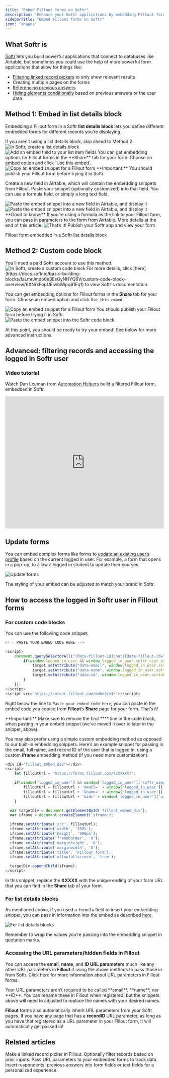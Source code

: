 ```yaml
---
title: "Embed Fillout forms on Softr"
description: "Enhance your Softr applications by embedding Fillout forms connected to Airtable, that can update or create records, and access logged in users"
sidebarTitle: "Embed Fillout forms on Softr"
icon: "shapes"
---
```


## What Softr is

[Softr](https://www.softr.io/) lets you build powerful applications that connect to databases like Airtable, but sometimes you could use the help of more powerful form applications that allow for things like:

- [Filtering linked record pickers](/help/select-linked-airtable-records) to only show relevant results
- Creating multiple pages on the forms
- [Referencing previous answers](/help/answer-piping)
- [Hiding elements conditionally](/help/conditional-hiding) based on previous answers or the user data

## Method 1: Embed in list details block

Embedding a Fillout form in a Softr **list details block** lets you define different embedded forms for different records you’re displaying.

<Note>
 If you aren’t using a list details block, skip ahead to Method 2.
</Note>

<Steps>
  <Step title="In Softr, create a list details block">

  <Frame>
    <img src="/images/guides/image-73.png" alt="In Softr, create a list details block" />
  </Frame>
  </Step>
  <Step title="Add an embed field to your list item fields">
  <Frame>
    <img src="/images/guides/image-74.png" alt="Add an embed field to your list item fields" />
  </Frame>
  </Step>
  <Step title="Copy an embed snippet for a Fillout form">
You can get embedding options for Fillout forms in the **Share** tab for your form. Choose an embed option and click `Use this embed`.

<Frame>
  <img src="/images/guides/image-75.png" alt="Copy an embed snippet for a Fillout form" />
</Frame>

<Check>
  **Important:** You should publish your Fillout form before trying it in Softr.
</Check>
</Step>
<Step title="Paste the embed snippet into a new field in Airtable, and display it">

Create a new field in Airtable, which will contain the embedding snippets from Fillout. Paste your snippet (optionally customized) into that field. You can use a formula field, or simply a long text field.

<CardGroup>
<Frame>
  <img src="/images/guides/image-76.png" alt="Paste the embed snippet into a new field in Airtable, and display it" />
</Frame>

<Frame>
  <img src="/images/guides/image-77.png" alt="Paste the embed snippet into a new field in Airtable, and display it" />
</Frame>
</CardGroup>
<Check>
  **Good to know:** If you’re using a formula as the link to your Fillout form, you can pass in parameters to the form from Airtable. More details at the end of this article.
</Check>

</Step>
<Step title="That’s it! Publish your Softr app and view your form">

<Frame>
  <img src="/images/guides/image-78.png" alt="That’s it! Publish your Softr app and view your form" />
</Frame>


Fillout form embedded in a Softr list details block
</Step>
</Steps>

## Method 2: Custom code block

<Note>
  You’ll need a paid Softr account to use this method.
</Note>

<Steps>
  <Step title="In Softr, create a custom code block">
  <Frame>
    <img src="/images/guides/image-79.png" alt="In Softr, create a custom code block" />
  </Frame>
  For more details, click [here](https://docs.softr.io/basic-building-blocks/faLmrJmdo6e3EsGyNHYQ6V/custom-code-block-overview/6XNrxFopUEiwbWipq81Eq1) to view Softr's documentation.
  </Step>
  <Step title="Copy an embed snippet for a Fillout form">

  You can get embedding options for Fillout forms in the **Share** tab for your form. Choose an embed option and click `Use this embed`.

  <Frame>
    <img src="/images/guides/image-80.png" alt="Copy an embed snippet for a Fillout form" />
  </Frame>

  <Check>
  You should publish your Fillout form before trying it in Softr.
  </Check>
  </Step>
  <Step title="Paste the embed snippet into the Softr code block">

  <Frame>
    <img src="/images/guides/image-81.png" alt="Paste the embed snippet into the Softr code block" />
  </Frame>
  </Step>
  <Step title="That’s it! Publish your Softr application and try your Fillout form!">

  At this point, you should be ready to try your embed! See below for more advanced instructions.

  </Step>
</Steps>

## Advanced: filtering records and accessing the logged in Softr user

### Video tutorial

Watch Dan Leeman from [Automation Helpers](https://www.automationhelpers.com/templates/build-filtered-forms-with-softr-and-fillout) build a filtered Fillout form, embedded in Softr.

<Frame>
<iframe width="100%" height="420" src="https://www.youtube.com/embed/8iNqptGxO4U" title="Build Filtered Forms with Softr and Fillout" frameborder="0" allow="accelerometer; autoplay; clipboard-write; encrypted-media; gyroscope; picture-in-picture; web-share" referrerpolicy="strict-origin-when-cross-origin" allowfullscreen></iframe>
</Frame>

## Update forms

You can embed complex forms like forms to [update an existing user’s profile](/help/airtable-update-form) based on the current logged in user. For example, a form that opens in a pop-up, to allow a logged in student to update their courses.

<Frame>
  <img src="/images/guides/image-82.webp" alt="Update forms" />
</Frame>

The styling of your embed can be adjusted to match your brand in Softr.

## How to access the logged in Softr user in Fillout forms

### For custom code blocks

You can use the following code snippet:

```js
<!-- PASTE YOUR EMBED CODE HERE -->

<script>
    document.querySelectorAll("[data-fillout-id]:not([data-fillout-id=\"\"])").forEach((target) => {
    	if(window.logged_in_user && window.logged_in_user.softr_user_email) {
    		target.setAttribute("data-email", window.logged_in_user.softr_user_email);
    		target.setAttribute("data-name", window.logged_in_user.softr_user_full_name);
    		target.setAttribute("data-id", window.logged_in_user.airtable_record_id);
    	}
    });
</script>
<script src="https://server.fillout.com/embed/v1/"></script>
```

Right below the line to `Paste your embed code here`, you can paste in the embed code you copied from **Fillout**’s **Share** page for your form. That’s it!

<Check>
  **Important:** Make sure to remove the first **<script src="[https://server.fillout.com/embed/v1/](https://server.fillout.com/embed/v1/)"></script>** line in the code block, when pasting in your embed snippet (we’ve moved it over to later in the snippet, above).
</Check>

You may also prefer using a simple custom embedding method as opposed to our built-in embedding snippets. Here’s an example snippet for passing in the email, full name, and record ID of the user that is logged in, using a custom **iframe** embedding method (if you need more customization):

```js
<div id="fillout_embed_div"></div>
<script>
	let filloutUrl = 'https://forms.fillout.com/t/XXXXX?';

	if(window['logged_in_user'] && window['logged_in_user']['softr_user_email']) {
		filloutUrl = filloutUrl + 'email=' + window['logged_in_user']['softr_user_email'];
		filloutUrl = filloutUrl + '&name=' + window['logged_in_user']['softr_user_full_name'];
		filloutUrl = filloutUrl + '&id=' + window['logged_in_user']['airtable_record_id'];
	}

  var targetDiv = document.getElementById('fillout_embed_div');
  var iframe = document.createElement('iframe');

  iframe.setAttribute('src', filloutUrl);
  iframe.setAttribute('width', '100%');
  iframe.setAttribute('height', '900px');
  iframe.setAttribute('frameborder', '0');
  iframe.setAttribute('marginheight', '0');
  iframe.setAttribute('marginwidth', '0');
  iframe.setAttribute('title', 'Fillout form');
  iframe.setAttribute('allowfullscreen', 'true');

  targetDiv.appendChild(iframe);
</script>
```

In this snippet, replace the **XXXXX** with the unique ending of your form URL that you can find in the **Share** tab of your form.

### For list details blocks

As mentioned above, if you used a `formula` field to insert your embedding snippet, you can pass in information into the embed as described [here](/help/embedded-url-parameters).

<Frame>
  <img src="/images/guides/image-83.png" alt="For list details blocks" />
</Frame>

Remember to wrap the values you’re passing into the embedding snippet in quotation marks.

### Accessing the URL parameters/hidden fields in Fillout

You can access the **email**, **name**, and **ID URL parameters** much like any other URL parameters in **Fillout** if using the above methods to pass those in from Softr. Click [here](/help/url-parameters) for more information about URL parameters in Fillout forms.

<Note>
   Your URL parameters aren’t required to be called **email**, **name**, nor **ID**. You can rename these in Fillout when registered, but the snippets above will need to adjusted to replace the names with your desired names.
</Note>

**Fillout** forms also automatically inherit URL parameters from your Softr pages. If you have any page that has a **recordID** URL parameter, as long as you have that registered as a URL parameter in your Fillout form, it will automatically get passed in!

## Related articles

<CardGroup cols={3}>
  <Card title="How to select and filter Airtable linked records in a dropdown" href="/help/select-linked-airtable-records" icon="folder" iconType="regular" color="#FFC738">
  Make a linked record picker in Fillout. Optionally filter records based on prior inputs.
  </Card>
  <Card title="Use URL parameters in embeds" href="/help/embedded-url-parameters" icon="brackets-curly" iconType="regular" color="#FFC738">
  Pass URL parameters to your embedded forms to track data.
  </Card>
  <Card title="Answer piping" href="/help/answer-piping" icon="wand-magic-sparkles" iconType="regular" color="#FFC738">
    Insert respondents' previous answers into form fields or text fields for a personalized experience.
  </Card>
</CardGroup>
